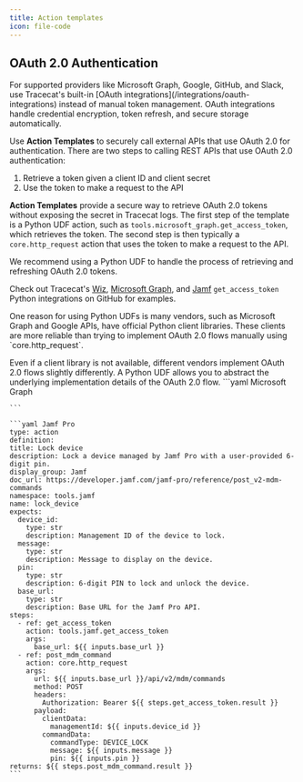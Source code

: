 ```yaml
---
title: Action templates
icon: file-code
---
```



<YamlNote />

<ActionTemplatesSection />

## OAuth 2.0 Authentication

<Tip>
  For supported providers like Microsoft Graph, Google, GitHub, and Slack, use Tracecat's built-in [OAuth integrations](/integrations/oauth-integrations) instead of manual token management.
  OAuth integrations handle credential encryption, token refresh, and secure storage automatically.
</Tip>

Use **Action Templates** to securely call external APIs that use OAuth 2.0 for authentication.
There are two steps to calling REST APIs that use OAuth 2.0 authentication:

1. Retrieve a token given a client ID and client secret
2. Use the token to make a request to the API

**Action Templates** provide a secure way to retrieve OAuth 2.0 tokens without exposing the secret in Tracecat logs.
The first step of the template is a Python UDF action, such as `tools.microsoft_graph.get_access_token`, which retrieves the token.
The second step is then typically a `core.http_request` action that uses the token to make a request to the API.

<Tip>
  We recommend using a Python UDF to handle the process of retrieving and refreshing OAuth 2.0 tokens.

  Check out Tracecat's [Wiz](https://github.com/TracecatHQ/tracecat/blob/main/registry/tracecat_registry/integrations/wiz.py),
  [Microsoft Graph](https://github.com/TracecatHQ/tracecat/blob/main/registry/tracecat_registry/integrations/microsoft_graph.py),
  and [Jamf](https://github.com/TracecatHQ/tracecat/blob/main/registry/tracecat_registry/integrations/jamf.py) `get_access_token`
  Python integrations on GitHub for examples.
</Tip>

<Note>
  One reason for using Python UDFs is many vendors, such as Microsoft Graph and Google APIs, have official Python client libraries.
  These clients are more reliable than trying to implement OAuth 2.0 flows manually using `core.http_request`.

  Even if a client library is not available, different vendors implement OAuth 2.0 flows slightly differently.
  A Python UDF allows you to abstract the underlying implementation details of the OAuth 2.0 flow.
</Note>
<Accordion title="Example templates with OAuth 2.0" icon="file-code">
  <CodeGroup>
    ```yaml Microsoft Graph

    ```

    ```yaml Jamf Pro
    type: action
    definition:
    title: Lock device
    description: Lock a device managed by Jamf Pro with a user-provided 6-digit pin.
    display_group: Jamf
    doc_url: https://developer.jamf.com/jamf-pro/reference/post_v2-mdm-commands
    namespace: tools.jamf
    name: lock_device
    expects:
      device_id:
        type: str
        description: Management ID of the device to lock.
      message:
        type: str
        description: Message to display on the device.
      pin:
        type: str
        description: 6-digit PIN to lock and unlock the device.
      base_url:
        type: str
        description: Base URL for the Jamf Pro API.
    steps:
      - ref: get_access_token
        action: tools.jamf.get_access_token
        args:
          base_url: ${{ inputs.base_url }}
      - ref: post_mdm_command
        action: core.http_request
        args:
          url: ${{ inputs.base_url }}/api/v2/mdm/commands
          method: POST
          headers:
            Authorization: Bearer ${{ steps.get_access_token.result }}
          payload:
            clientData:
              managementId: ${{ inputs.device_id }}
            commandData:
              commandType: DEVICE_LOCK
              message: ${{ inputs.message }}
              pin: ${{ inputs.pin }}
    returns: ${{ steps.post_mdm_command.result }}
    ```
  </CodeGroup>
</Accordion>

